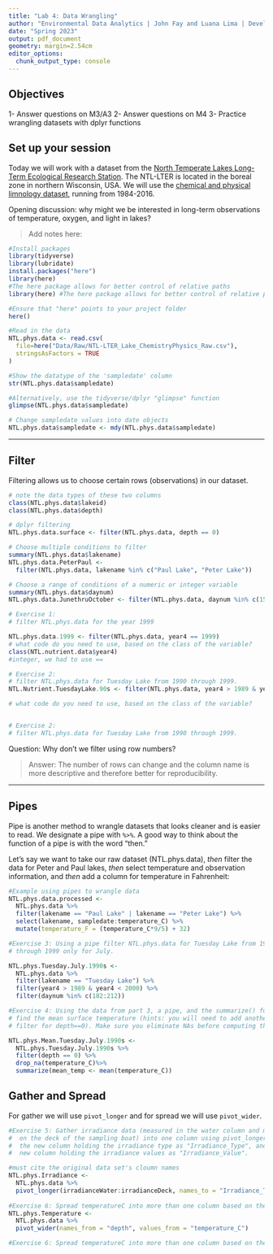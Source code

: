 ```yaml
---
title: "Lab 4: Data Wrangling"
author: "Environmental Data Analytics | John Fay and Luana Lima | Developed by Kateri Salk"
date: "Spring 2023"
output: pdf_document
geometry: margin=2.54cm
editor_options: 
  chunk_output_type: console
---
```


## Objectives
1- Answer questions on M3/A3
2- Answer questions on M4
3- Practice wrangling datasets with dplyr functions

## Set up your session

Today we will work with a dataset from the [North Temperate Lakes Long-Term Ecological Research Station](https://lter.limnology.wisc.edu/about/overview). The NTL-LTER is located in the boreal zone in northern Wisconsin, USA. We will use the [chemical and physical limnology dataset](https://lter.limnology.wisc.edu/content/cascade-project-north-temperate-lakes-lter-core-data-physical-and-chemical-limnology-1984), running from 1984-2016. 

Opening discussion: why might we be interested in long-term observations of temperature, oxygen, and light in lakes?

> Add notes here: 

```r
#Install packages
library(tidyverse)
library(lubridate)
install.packages("here")
library(here) 
#The here package allows for better control of relative paths
library(here) #The here package allows for better control of relative paths

#Ensure that "here" points to your project folder
here()

#Read in the data
NTL.phys.data <- read.csv(
  file=here("Data/Raw/NTL-LTER_Lake_ChemistryPhysics_Raw.csv"), 
  stringsAsFactors = TRUE
)

#Show the datatype of the 'sampledate' column
str(NTL.phys.data$sampledate)

#Alternatively, use the tidyverse/dplyr "glimpse" function
glimpse(NTL.phys.data$sampledate)

# Change sampledate values into date objects
NTL.phys.data$sampledate <- mdy(NTL.phys.data$sampledate)
```

---

## Filter

Filtering allows us to choose certain rows (observations) in our dataset.

```r
# note the data types of these two columns
class(NTL.phys.data$lakeid)
class(NTL.phys.data$depth)

# dplyr filtering
NTL.phys.data.surface <- filter(NTL.phys.data, depth == 0)

# Choose multiple conditions to filter
summary(NTL.phys.data$lakename)
NTL.phys.data.PeterPaul <- 
  filter(NTL.phys.data, lakename %in% c("Paul Lake", "Peter Lake"))

# Choose a range of conditions of a numeric or integer variable
summary(NTL.phys.data$daynum)
NTL.phys.data.JunethruOctober <- filter(NTL.phys.data, daynum %in% c(152:304))
```

```r
# Exercise 1: 
# filter NTL.phys.data for the year 1999

NTL.phys.data.1999 <- filter(NTL.phys.data, year4 == 1999)
# what code do you need to use, based on the class of the variable?
class(NTL.nutrient.data$year4)
#integer, we had to use ==

# Exercise 2: 
# filter NTL.phys.data for Tuesday Lake from 1990 through 1999.
NTL.Nutrient.TuesdayLake.90s <- filter(NTL.phys.data, year4 > 1989 & year4 < 2000 & lakename == "Tuesday Lake")

# what code do you need to use, based on the class of the variable?


# Exercise 2: 
# filter NTL.phys.data for Tuesday Lake from 1990 through 1999.

```
Question: Why don't we filter using row numbers?

> Answer: The number of rows can change and the column name is more descriptive and therefore better for reproducibility.

---

## Pipes

Pipe is another method to wrangle datasets that looks cleaner and is easier to read.  We designate a pipe with `%>%`. A good way to think about the function of a pipe is with the word "then." 

Let's say we want to take our raw dataset (NTL.phys.data), *then* filter the data for Peter and Paul lakes, *then* select temperature and observation information, and *then* add a column for temperature in Fahrenheit: 

```r
#Example using pipes to wrangle data
NTL.phys.data.processed <- 
  NTL.phys.data %>%
  filter(lakename == "Paul Lake" | lakename == "Peter Lake") %>%
  select(lakename, sampledate:temperature_C) %>%
  mutate(temperature_F = (temperature_C*9/5) + 32)

#Exercise 3: Using a pipe filter NTL.phys.data for Tuesday Lake from 1990 
# through 1999 only for July.

NTL.phys.Tuesday.July.1990s <-
  NTL.phys.data %>%
  filter(lakename == "Tuesday Lake") %>%
  filter(year4 > 1989 & year4 < 2000) %>%
  filter(daynum %in% c(182:212))

#Exercise 4: Using the data from part 3, a pipe, and the summarize() function 
# find the mean surface temperature (hints: you will need to add another
# filter for depth==0). Make sure you eliminate NAs before computing the means.

NTL.phys.Mean.Tuesday.July.1990s <-
  NTL.phys.Tuesday.July.1990s %>% 
  filter(depth == 0) %>%
  drop_na(temperature_C)%>%
  summarize(mean_temp <- mean(temperature_C))

```

## Gather and Spread

For gather we will use `pivot_longer` and for spread we will use `pivot_wider`.

```r
#Exercise 5: Gather irradiance data (measured in the water column and measured
#  on the deck of the sampling boat) into one column using pivot_longer. Name
#  the new column holding the irradiance type as "Irradiance_Type", and name the
#  new column holding the irradiance values as "Irradiance_Value".

#must cite the original data set's cloumn names
NTL.phys.Irradiance <-
  NTL.phys.data %>%
  pivot_longer(irradianceWater:irradianceDeck, names_to = "Irradiance_Type", values_to = "Irradiance_Value")
  
#Exercise 6: Spread temperatureC into more than one column based on the depth.
NTL.phys.Temperature <-
  NTL.phys.data %>%
  pivot_wider(names_from = "depth", values_from = "temperature_C")

#Exercise 6: Spread temperatureC into more than one column based on the depth.

```

